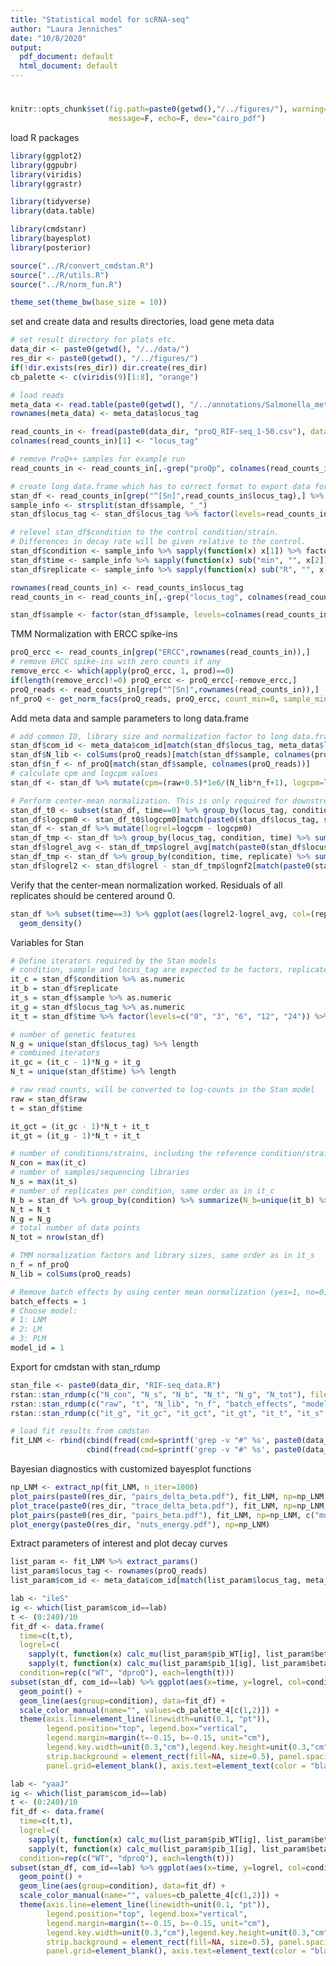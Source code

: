 ```yaml
---
title: "Statistical model for scRNA-seq"
author: "Laura Jenniches"
date: "10/8/2020"
output:
  pdf_document: default
  html_document: default
---
```


#
```r
knitr::opts_chunk$set(fig.path=paste0(getwd(),"/../figures/"), warning=F,
                      message=F, echo=F, dev="cairo_pdf")
```

load R packages

```r
library(ggplot2)
library(ggpubr)
library(viridis)
library(ggrastr)

library(tidyverse)
library(data.table)

library(cmdstanr)
library(bayesplot)
library(posterior)

source("../R/convert_cmdstan.R")
source("../R/utils.R")
source("../R/norm_fun.R")

theme_set(theme_bw(base_size = 10))
```

set and create data and results directories, load gene meta data

```r
# set result directory for plots etc.
data_dir <- paste0(getwd(), "/../data/")
res_dir <- paste0(getwd(), "/../figures/")
if(!dir.exists(res_dir)) dir.create(res_dir)
cb_palette <- c(viridis(9)[1:8], "orange")

# load reads
meta_data <- read.table(paste0(getwd(), "/../annotations/Salmonella_meta.csv"), quote="\"", stringsAsFactors=F, header=T, sep="\t")
rownames(meta_data) <- meta_data$locus_tag
```

```r
read_counts_in <- fread(paste0(data_dir, "proQ_RIF-seq_1-50.csv"), data.table=F)
colnames(read_counts_in)[1] <- "locus_tag"

# remove ProQ++ samples for example run
read_counts_in <- read_counts_in[,-grep("proQp", colnames(read_counts_in))]

# create long data.frame which has to correct format to export data for cmdstan and for downstream analysis of the modeling results
stan_df <- read_counts_in[grep("^[Sn]",read_counts_in$locus_tag),] %>% pivot_longer(!locus_tag, names_to="sample", values_to="raw")
sample_info <- strsplit(stan_df$sample, "_")
stan_df$locus_tag <- stan_df$locus_tag %>% factor(levels=read_counts_in$locus_tag)

# relevel stan_df$condition to the control condition/strain.
# Differences in decay rate will be given relative to the control.
stan_df$condition <- sample_info %>% sapply(function(x) x[1]) %>% factor  %>% relevel(ref="WT")
stan_df$time <- sample_info %>% sapply(function(x) sub("min", "", x[2])) %>% as.numeric()
stan_df$replicate <- sample_info %>% sapply(function(x) sub("R", "", x[3])) %>% as.numeric()

rownames(read_counts_in) <- read_counts_in$locus_tag
read_counts_in <- read_counts_in[,-grep("locus_tag", colnames(read_counts_in))]

stan_df$sample <- factor(stan_df$sample, levels=colnames(read_counts_in))
```

TMM Normalization with ERCC spike-ins

```r
proQ_ercc <- read_counts_in[grep("ERCC",rownames(read_counts_in)),]
# remove ERCC spike-ins with zero counts if any
remove_ercc <- which(apply(proQ_ercc, 1, prod)==0)
if(length(remove_ercc)!=0) proQ_ercc <- proQ_ercc[-remove_ercc,]
proQ_reads <- read_counts_in[grep("^[Sn]",rownames(read_counts_in)),]
nf_proQ <- get_norm_facs(proQ_reads, proQ_ercc, count_min=0, sample_min=0)
```

Add meta data and sample parameters to long data.frame

```r
# add common ID, library size and normalization factor to long data.frame
stan_df$com_id <- meta_data$com_id[match(stan_df$locus_tag, meta_data$locus_tag)]
stan_df$N_lib <- colSums(proQ_reads)[match(stan_df$sample, colnames(proQ_reads))]
stan_df$n_f <- nf_proQ[match(stan_df$sample, colnames(proQ_reads))]
# calculate cpm and logcpm values
stan_df <- stan_df %>% mutate(cpm=(raw+0.5)*1e6/(N_lib*n_f+1), logcpm=log((raw+0.5)*1e6/(N_lib*n_f+1)))

# Perform center-mean normalization. This is only required for downstream analysis, the Stan models work with raw counts and the center mean normalization is performed within the Stan models
stan_df_t0 <- subset(stan_df, time==0) %>% group_by(locus_tag, condition) %>% summarise(logcpm0=logcpm %>% mean)
stan_df$logcpm0 <- stan_df_t0$logcpm0[match(paste0(stan_df$locus_tag, stan_df$condition), paste0(stan_df_t0$locus_tag, stan_df_t0$condition))]
stan_df <- stan_df %>% mutate(logrel=logcpm - logcpm0)
stan_df_tmp <- stan_df %>% group_by(locus_tag, condition, time) %>% summarise(logrel_avg=logrel %>% mean)
stan_df$logrel_avg <- stan_df_tmp$logrel_avg[match(paste0(stan_df$locus_tag, stan_df$condition, stan_df$time), paste0(stan_df_tmp$locus_tag, stan_df_tmp$condition, stan_df_tmp$time))]
stan_df_tmp <- stan_df %>% group_by(condition, time, replicate) %>% summarise(lognf2=mean(logrel-logrel_avg))
stan_df$logrel2 <- stan_df$logrel - stan_df_tmp$lognf2[match(paste0(stan_df$time, stan_df$condition, stan_df$replicate), paste0(stan_df_tmp$time, stan_df$condition, stan_df_tmp$replicate))]
```

Verify that the center-mean normalization worked. Residuals of all replicates should be centered around 0.

```r
stan_df %>% subset(time==3) %>% ggplot(aes(logrel2-logrel_avg, col=(replicate %>% factor))) +
  geom_density()
```

Variables for Stan

```r
# Define iterators required by the Stan models
# condition, sample and locus_tag are expected to be factors, replicate and time numeric.
it_c = stan_df$condition %>% as.numeric
it_b = stan_df$replicate
it_s = stan_df$sample %>% as.numeric
it_g = stan_df$locus_tag %>% as.numeric
it_t = stan_df$time %>% factor(levels=c("0", "3", "6", "12", "24")) %>% as.numeric

# number of genetic features
N_g = unique(stan_df$locus_tag) %>% length
# combined iterators
it_gc = (it_c - 1)*N_g + it_g
N_t = unique(stan_df$time) %>% length

# raw read counts, will be converted to log-counts in the Stan model
raw = stan_df$raw
t = stan_df$time

it_gct = (it_gc - 1)*N_t + it_t
it_gt = (it_g - 1)*N_t + it_t

# number of conditions/strains, including the reference condition/strain
N_con = max(it_c)
# number of samples/sequencing libraries
N_s = max(it_s)
# number of replicates per condition, same order as in it_c
N_b = stan_df %>% group_by(condition) %>% summarize(N_b=unique(it_b) %>% length) %>% pull(N_b)
N_t = N_t
N_g = N_g
# total number of data points
N_tot = nrow(stan_df)

# TMM normalization factors and library sizes, same order as in it_s
n_f = nf_proQ
N_lib = colSums(proQ_reads)

# Remove batch effects by using center mean normalization (yes=1, no=0)
batch_effects = 1
# Choose model:
# 1: LNM
# 2: LM
# 3: PLM
model_id = 1
```

Export for cmdstan with stan_rdump

```r
stan_file <- paste0(data_dir, "RIF-seq_data.R")
rstan::stan_rdump(c("N_con", "N_s", "N_b", "N_t", "N_g", "N_tot"), file=stan_file)
rstan::stan_rdump(c("raw", "t", "N_lib", "n_f", "batch_effects", "model_id"), file=stan_file, append=T)
rstan::stan_rdump(c("it_g", "it_gc", "it_gct", "it_gt", "it_t", "it_s", "it_b", "it_c"), file=stan_file, append=T)
```

```r
# load fit results from cmdstan
fit_LNM <- rbind(cbind(fread(cmd=sprintf('grep -v "#" %s', paste0(data_dir, "RIF-seq_LNM-1.0_1.csv")), data.table=F, quote="\""), Chain=1),
                 cbind(fread(cmd=sprintf('grep -v "#" %s', paste0(data_dir, "RIF-seq_LNM-1.0_2.csv")), data.table=F, quote="\""), Chain=2))
```

Bayesian diagnostics with customized bayesplot functions

```r
np_LNM <- extract_np(fit_LNM, n_iter=1000)
plot_pairs(paste0(res_dir, "pairs_delta_beta.pdf"), fit_LNM, np=np_LNM, paste0("delta_beta.", 1:5))
plot_trace(paste0(res_dir, "trace_delta_beta.pdf"), fit_LNM, np=np_LNM, paste0("delta_beta.", 1:5))
plot_pairs(paste0(res_dir, "pairs_beta.pdf"), fit_LNM, np=np_LNM, c("mu_beta", "beta_WT.1", "delta_beta.1", "sigma_g.1.1"))
plot_energy(paste0(res_dir, "nuts_energy.pdf"), np=np_LNM)
```

Extract parameters of interest and plot decay curves

```r
list_param <- fit_LNM %>% extract_params()
list_param$locus_tag <- rownames(proQ_reads)
list_param$com_id <- meta_data$com_id[match(list_param$locus_tag, meta_data$locus_tag)]
```

```r
lab <- "ileS"
ig <- which(list_param$com_id==lab)
t <- (0:240)/10
fit_df <- data.frame(
  time=c(t,t),
  logrel=c(
    sapply(t, function(x) calc_mu(list_param$pib_WT[ig], list_param$beta_WT[ig], list_param$gamma[ig], x, "LNM")),
    sapply(t, function(x) calc_mu(list_param$pib_1[ig], list_param$beta_1[ig], list_param$gamma[ig], x, "LNM"))),
  condition=rep(c("WT", "dproQ"), each=length(t)))
subset(stan_df, com_id==lab) %>% ggplot(aes(x=time, y=logrel, col=condition)) +
  geom_point() +
  geom_line(aes(group=condition), data=fit_df) +
  scale_color_manual(name="", values=cb_palette_4[c(1,2)]) +
  theme(axis.line=element_line(linewidth=unit(0.1, "pt")),
        legend.position="top", legend.box="vertical",
        legend.margin=margin(t=-0.15, b=-0.15, unit="cm"),
        legend.key.width=unit(0.3,"cm"),legend.key.height=unit(0.3,"cm"),
        strip.background = element_rect(fill=NA, size=0.5), panel.spacing = unit(0, "lines"),
        panel.grid=element_blank(), axis.text=element_text(color = "black"))
```

```r
lab <- "yaaJ"
ig <- which(list_param$com_id==lab)
t <- (0:240)/10
fit_df <- data.frame(
  time=c(t,t),
  logrel=c(
    sapply(t, function(x) calc_mu(list_param$pib_WT[ig], list_param$beta_WT[ig], list_param$gamma[ig], x, "LNM")),
    sapply(t, function(x) calc_mu(list_param$pib_1[ig], list_param$beta_1[ig], list_param$gamma[ig], x, "LNM"))),
  condition=rep(c("WT", "dproQ"), each=length(t)))
subset(stan_df, com_id==lab) %>% ggplot(aes(x=time, y=logrel, col=condition)) +
  geom_point() +
  geom_line(aes(group=condition), data=fit_df) +
  scale_color_manual(name="", values=cb_palette_4[c(1,2)]) +
  theme(axis.line=element_line(linewidth=unit(0.1, "pt")),
        legend.position="top", legend.box="vertical",
        legend.margin=margin(t=-0.15, b=-0.15, unit="cm"),
        legend.key.width=unit(0.3,"cm"),legend.key.height=unit(0.3,"cm"),
        strip.background = element_rect(fill=NA, size=0.5), panel.spacing = unit(0, "lines"),
        panel.grid=element_blank(), axis.text=element_text(color = "black"))
```
